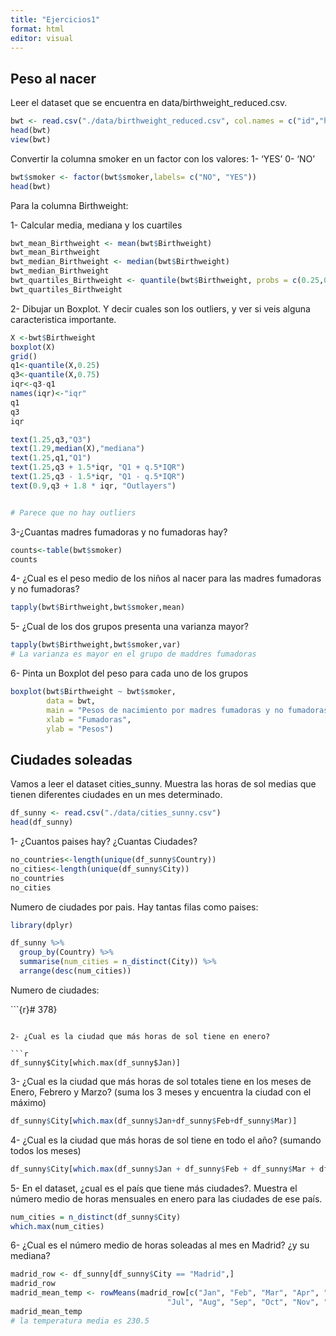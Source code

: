 ---
title: "Ejercicios1"
format: html
editor: visual
---

## Peso al nacer

Leer el dataset que se encuentra en data/birthweight_reduced.csv.

```{r}
bwt <- read.csv("./data/birthweight_reduced.csv", col.names = c("id","headcircumference", "length", "Birthweight", "Gestation", "smoker", ))
head(bwt)
view(bwt)

```

Convertir la columna smoker en un factor con los valores: 1- 'YES' 0- 'NO'

```{r}
bwt$smoker <- factor(bwt$smoker,labels= c("NO", "YES"))
head(bwt)
```

Para la columna Birthweight:

1- Calcular media, mediana y los cuartiles

```{r}
bwt_mean_Birthweight <- mean(bwt$Birthweight)
bwt_mean_Birthweight
bwt_median_Birthweight <- median(bwt$Birthweight)
bwt_median_Birthweight
bwt_quartiles_Birthweight <- quantile(bwt$Birthweight, probs = c(0.25,0.5,0.75))
bwt_quartiles_Birthweight


```

2- Dibujar un Boxplot. Y decir cuales son los outliers, y ver si veis alguna caracteristica importante.

```{r}
X <-bwt$Birthweight
boxplot(X)
grid()
q1<-quantile(X,0.25)
q3<-quantile(X,0.75)
iqr<-q3-q1
names(iqr)<-"iqr"
q1
q3
iqr

text(1.25,q3,"Q3")
text(1.29,median(X),"mediana")
text(1.25,q1,"Q1")
text(1.25,q3 + 1.5*iqr, "Q1 + q.5*IQR")
text(1.25,q3 - 1.5*iqr, "Q1 - q.5*IQR")
text(0.9,q3 + 1.8 * iqr, "Outlayers")


# Parece que no hay outliers
```

3-¿Cuantas madres fumadoras y no fumadoras hay?

```{r}
counts<-table(bwt$smoker)
counts
```

4- ¿Cual es el peso medio de los niños al nacer para las madres fumadoras y no fumadoras?

```{r}
tapply(bwt$Birthweight,bwt$smoker,mean)

```

5- ¿Cual de los dos grupos presenta una varianza mayor?

```{r}
tapply(bwt$Birthweight,bwt$smoker,var)
# La varianza es mayor en el grupo de maddres fumadoras

```

6- Pinta un Boxplot del peso para cada uno de los grupos

```{r}
boxplot(bwt$Birthweight ~ bwt$smoker,
        data = bwt,
        main = "Pesos de nacimiento por madres fumadoras y no fumadoras",
        xlab = "Fumadoras",
        ylab = "Pesos")
```

## Ciudades soleadas

Vamos a leer el dataset cities_sunny. Muestra las horas de sol medias que tienen diferentes ciudades en un mes determinado.

```{r}
df_sunny <- read.csv("./data/cities_sunny.csv")
head(df_sunny)
```

1- ¿Cuantos paises hay? ¿Cuantas Ciudades?

```{r}
no_countries<-length(unique(df_sunny$Country))
no_cities<-length(unique(df_sunny$City))
no_countries
no_cities
```

Numero de ciudades por pais. Hay tantas filas como paises:

```{r}
library(dplyr)

df_sunny %>%
  group_by(Country) %>%
  summarise(num_cities = n_distinct(City)) %>%
  arrange(desc(num_cities))

```

Numero de ciudades:

```{r}# 378}

```

2- ¿Cual es la ciudad que más horas de sol tiene en enero?

```{r}
df_sunny$City[which.max(df_sunny$Jan)]
```

3- ¿Cual es la ciudad que más horas de sol totales tiene en los meses de Enero, Febrero y Marzo? (suma los 3 meses y encuentra la ciudad con el máximo)

```{r}
df_sunny$City[which.max(df_sunny$Jan+df_sunny$Feb+df_sunny$Mar)]

```

4- ¿Cual es la ciudad que más horas de sol tiene en todo el año? (sumando todos los meses)

```{r}
df_sunny$City[which.max(df_sunny$Jan + df_sunny$Feb + df_sunny$Mar + df_sunny$Apr + df_sunny$May + df_sunny$Jun + df_sunny$Jul + df_sunny$Aug + df_sunny$Sep + df_sunny$Oct + df_sunny$Nov + df_sunny$Dec)]
```

5- En el dataset, ¿cual es el país que tiene más ciudades?. Muestra el número medio de horas mensuales en enero para las ciudades de ese país.

```{r}
num_cities = n_distinct(df_sunny$City)
which.max(num_cities)

```

6- ¿Cual es el número medio de horas soleadas al mes en Madrid? ¿y su mediana?

```{r}
madrid_row <- df_sunny[df_sunny$City == "Madrid",]
madrid_row
madrid_mean_temp <- rowMeans(madrid_row[c("Jan", "Feb", "Mar", "Apr", "May", "Jun",
                                   "Jul", "Aug", "Sep", "Oct", "Nov", "Dec")],na.rm = TRUE)
madrid_mean_temp
# la temperatura media es 230.5
```
